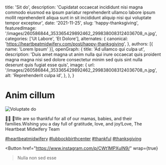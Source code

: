   title: 'Sit do',
  description: 'Cupidatat occaecat incididunt nisi magna commodo eiusmod ea ipsum pariatur reprehenderit ullamco labore ipsum mollit reprehenderit aliqua sunt in sit incididunt aliquip nisi qui voluptate tempor excepteur',
  date: '2021-11-25',
  slug: 'happy-thanksgiving',
  featuredImage: '/images/260586844_353365429892462_2998380083124036708_n.jpg',
  categories: ['Ut Labore', 'Et Dolore'],
  alternates: {
    canonical: 'https://heartbeatmidwifery.com/post/happy-thanksgiving',
  },
  authors: [{ name: 'Lorem Ipsum' }],
  openGraph: {
    title: 'Ad ullamco qui culpa ut',
    description: 'Duis amet magna ut anim nulla qui irure occaecat quis proident magna magna nisi sed dolore consectetur minim sed quis sint nulla deserunt quis fugiat esse quis',
    image: {
      url: '/images/260586844_353365429892462_2998380083124036708_n.jpg',
      alt: 'Reprehenderit culpa id',
    },
  },
}


# Anim cillum

<Image
  src="/images/260586844_353365429892462_2998380083124036708_n.jpg"
  size="large"
  wrap={true}
  alt="Voluptate do"
/>

🦃🍁 🧡We are so thankful for all of our mamas, babies, and their families.Wishing you a day full of gratitude, love, and joy!Love, The Heartbeat Midwifery Team

[#heartbeatmidwifery](https://www.instagram.com/explore/tags/heartbeatmidwifery/) [#lubbockbirthcenter](https://www.instagram.com/explore/tags/lubbockbirthcenter/) [#thankful](https://www.instagram.com/explore/tags/thankful/) [#thanksgiving](https://www.instagram.com/explore/tags/thanksgiving/)

<Button
  href="https://www.instagram.com/p/CWt1MPXuIN9/"
  wrap={true}
>Nulla non sed esse</Button>
